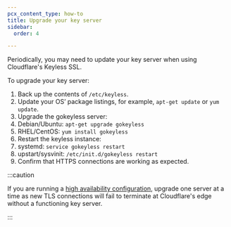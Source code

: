 ```yaml
---
pcx_content_type: how-to
title: Upgrade your key server
sidebar:
  order: 4

---
```


Periodically, you may need to update your key server when using Cloudflare's Keyless SSL.

To upgrade your key server:

1. Back up the contents of `/etc/keyless`.
2. Update your OS’ package listings, for example, `apt-get update` or `yum update`.
3. Upgrade the gokeyless server:
4. Debian/Ubuntu: `apt-get upgrade gokeyless`
5. RHEL/CentOS: `yum install gokeyless`
6. Restart the keyless instance:
7. systemd: `service gokeyless restart`
8. upstart/sysvinit: `/etc/init.d/gokeyless restart`
9. Confirm that HTTPS connections are working as expected.

:::caution


If you are running a [high availability configuration](/ssl/keyless-ssl/reference/high-availability/), upgrade one server at a time as new TLS connections will fail to terminate at Cloudflare's edge without a functioning key server.


:::
